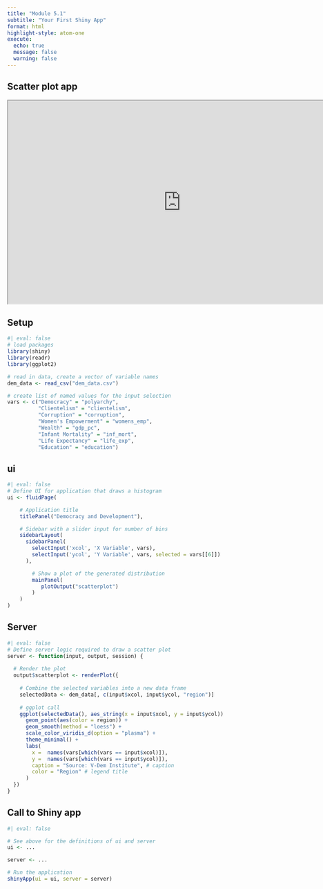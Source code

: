 ```yaml
---
title: "Module 5.1"
subtitle: "Your First Shiny App"
format: html
highlight-style: atom-one
execute:
  echo: true
  message: false
  warning: false
---
```


## Scatter plot app

<iframe src="https://emmanuelteitelbaum.shinyapps.io/scatterplot/" width="800" height="470" data-external="1"></iframe>

## Setup 

```r
#| eval: false
# load packages
library(shiny)
library(readr)
library(ggplot2)

# read in data, create a vector of variable names
dem_data <- read_csv("dem_data.csv")

# create list of named values for the input selection
vars <- c("Democracy" = "polyarchy",
          "Clientelism" = "clientelism",
          "Corruption" = "corruption",
          "Women's Empowerment" = "womens_emp",
          "Wealth" = "gdp_pc",
          "Infant Mortality" = "inf_mort",
          "Life Expectancy" = "life_exp", 
          "Education" = "education")
```


## ui 

```r
#| eval: false
# Define UI for application that draws a histogram
ui <- fluidPage(

    # Application title
    titlePanel("Democracy and Development"),

    # Sidebar with a slider input for number of bins 
    sidebarLayout(
      sidebarPanel(
        selectInput('xcol', 'X Variable', vars),
        selectInput('ycol', 'Y Variable', vars, selected = vars[[6]])
      ),

        # Show a plot of the generated distribution
        mainPanel(
           plotOutput("scatterplot")
        )
    )
)

```


## Server

```r
#| eval: false
# Define server logic required to draw a scatter plot
server <- function(input, output, session) {
  
  # Render the plot
  output$scatterplot <- renderPlot({
    
    # Combine the selected variables into a new data frame
    selectedData <- dem_data[, c(input$xcol, input$ycol, "region")]
    
    # ggplot call
    ggplot(selectedData(), aes_string(x = input$xcol, y = input$ycol)) +
      geom_point(aes(color = region)) +
      geom_smooth(method = "loess") +
      scale_color_viridis_d(option = "plasma") +
      theme_minimal() +
      labs(
        x =  names(vars[which(vars == input$xcol)]),
        y =  names(vars[which(vars == input$ycol)]),
        caption = "Source: V-Dem Institute", # caption
        color = "Region" # legend title
      )
  })
}
```

## Call to Shiny app

```r
#| eval: false

# See above for the definitions of ui and server
ui <- ...

server <- ...

# Run the application 
shinyApp(ui = ui, server = server)
```



